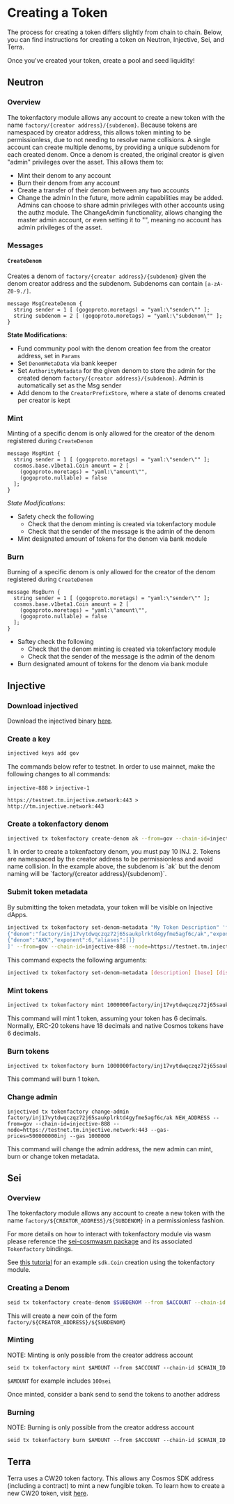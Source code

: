 
# Creating a Token 

The process for creating a token differs slightly from chain to chain. Below, you can find instructions for creating a token on Neutron, Injective, Sei, and Terra. 

Once you've created your token, create a pool and seed liquidity!

## Neutron

### Overview

The tokenfactory module allows any account to create a new token with the name `factory/{creator address}/{subdenom}`. Because tokens are namespaced by creator address, this allows token minting to be permissionless, due to not needing to resolve name collisions. A single account can create multiple denoms, by providing a unique subdenom for each created denom. Once a denom is created, the original creator is given "admin" privileges over the asset. This allows them to:

- Mint their denom to any account
- Burn their denom from any account
- Create a transfer of their denom between any two accounts
- Change the admin In the future, more admin capabilities may be added. Admins can choose to share admin privileges with other accounts using the authz module. The ChangeAdmin functionality, allows changing the master admin account, or even setting it to "", meaning no account has admin privileges of the asset.

### Messages

#### `CreateDenom`

Creates a denom of `factory/{creator address}/{subdenom}` given the denom creator address and the subdenom. Subdenoms can contain `[a-zA-Z0-9./]`.

```
message MsgCreateDenom {
  string sender = 1 [ (gogoproto.moretags) = "yaml:\"sender\"" ];
  string subdenom = 2 [ (gogoproto.moretags) = "yaml:\"subdenom\"" ];
}
```

**State Modifications**:

- Fund community pool with the denom creation fee from the creator address, set in `Params`
- Set `DenomMetaData` via bank keeper
- Set `AuthorityMetadata` for the given denom to store the admin for the created denom ``factory/{creator address}/{subdenom}``. Admin is automatically set as the Msg sender
- Add denom to the `CreatorPrefixStore`, where a state of denoms created per creator is kept

### Mint

Minting of a specific denom is only allowed for the creator of the denom registered during `CreateDenom`

```
message MsgMint {
  string sender = 1 [ (gogoproto.moretags) = "yaml:\"sender\"" ];
  cosmos.base.v1beta1.Coin amount = 2 [
    (gogoproto.moretags) = "yaml:\"amount\"",
    (gogoproto.nullable) = false
  ];
}
```

*State Modifications*:

- Safety check the following
    - Check that the denom minting is created via tokenfactory module
    - Check that the sender of the message is the admin of the denom
- Mint designated amount of tokens for the denom via bank module

### Burn 

Burning of a specific denom is only allowed for the creator of the denom registered during `CreateDenom`

```
message MsgBurn {
  string sender = 1 [ (gogoproto.moretags) = "yaml:\"sender\"" ];
  cosmos.base.v1beta1.Coin amount = 2 [
    (gogoproto.moretags) = "yaml:\"amount\"",
    (gogoproto.nullable) = false
  ];
}
```

- Saftey check the following
    - Check that the denom minting is created via tokenfactory module
    - Check that the sender of the message is the admin of the denom
- Burn designated amount of tokens for the denom via bank module


## Injective

### Download injectived

Download the injectived binary [here](https://docs.injective.network/develop/tools/injectived/install/).

### Create a key

```bash
injectived keys add gov
```

<Admonition type="info" title="NOTE">
The commands below refer to testnet. In order to use mainnet, make the following changes to all commands:

`injective-888` > `injective-1`

`https://testnet.tm.injective.network:443 > http://tm.injective.network:443`
</Admonition>

### Create a tokenfactory denom

```bash
injectived tx tokenfactory create-denom ak --from=gov --chain-id=injective-888 --node=https://testnet.tm.injective.network:443 --gas-prices=500000000inj --gas 1000000
```

<Admonition type="info" title="NOTE">
1. In order to create a tokenfactory denom, you must pay 10 INJ.
2. Tokens are namespaced by the creator address to be permissionless and avoid name collision. In the example above, the subdenom is `ak` but the denom naming will be `factory/{creator address}/{subdenom}`.
</Admonition>

### Submit token metadata

By submitting the token metadata, your token will be visible on Injective dApps.

```bash
injectived tx tokenfactory set-denom-metadata "My Token Description" 'factory/inj17vytdwqczqz72j65saukplrktd4gyfme5agf6c/ak' AKK AKCoin AK '[
{"denom":"factory/inj17vytdwqczqz72j65saukplrktd4gyfme5agf6c/ak","exponent":0,"aliases":[]},
{"denom":"AKK","exponent":6,"aliases":[]}
]' --from=gov --chain-id=injective-888 --node=https://testnet.tm.injective.network:443 --gas-prices=500000000inj --gas 1000000
```

<Admonition type="info" title="NOTE">
This command expects the following arguments:

```bash
injectived tx tokenfactory set-denom-metadata [description] [base] [display] [name] [symbol] [denom-unit (json)]
```
</Admonition>

### Mint tokens

```bash
injectived tx tokenfactory mint 1000000factory/inj17vytdwqczqz72j65saukplrktd4gyfme5agf6c/ak --from=gov --chain-id=injective-888 --node=https://testnet.tm.injective.network:443 --gas-prices=500000000inj --gas 1000000
```

<Admonition type="info" title="NOTE">
This command will mint 1 token, assuming your token has 6 decimals. Normally, ERC-20 tokens have 18 decimals and native Cosmos tokens have 6 decimals.
</Admonition>

### Burn tokens

```bash
injectived tx tokenfactory burn 1000000factory/inj17vytdwqczqz72j65saukplrktd4gyfme5agf6c/ak --from=gov --chain-id=injective-888 --node=https://testnet.tm.injective.network:443 --gas-prices=500000000inj --gas 1000000
```

<Admonition type="info" title="NOTE">
This command will burn 1 token.
</Admonition>

### Change admin

```
injectived tx tokenfactory change-admin factory/inj17vytdwqczqz72j65saukplrktd4gyfme5agf6c/ak NEW_ADDRESS --from=gov --chain-id=injective-888 --node=https://testnet.tm.injective.network:443 --gas-prices=500000000inj --gas 1000000
```

<Admonition type="info" title="NOTE">
This command will change the admin address, the new admin can mint, burn or change token metadata.
</Admonition>

## Sei 

### Overview

The tokenfactory module allows any account to create a new token with the name `factory/${CREATOR_ADDRESS}/${SUBDENOM}` in a permissionless fashion.

For more details on how to interact with tokenfactory module via wasm please reference the [sei-cosmwasm package](https://github.com/sei-protocol/sei-cosmwasm/tree/main/packages/sei-cosmwasm) and its associated `Tokenfactory` bindings.

See [this tutorial](https://docs.sei.io/advanced/token-standard/tokenfactory#example-tutorial) for an example `sdk.Coin` creation using the tokenfactory module.

### Creating a Denom

```bash
seid tx tokenfactory create-denom $SUBDENOM --from $ACCOUNT --chain-id $CHAIN_ID
```

This will create a new coin of the form `factory/${CREATOR_ADDRESS}/${SUBDENOM}`

### Minting

NOTE: Minting is only possible from the creator address account

```
seid tx tokenfactory mint $AMOUNT --from $ACCOUNT --chain-id $CHAIN_ID
```

`$AMOUNT` for example includes `100sei` 

Once minted, consider a bank send to send the tokens to another address

### Burning

NOTE: Burning is only possible from the creator address account

```
seid tx tokenfactory burn $AMOUNT --from $ACCOUNT --chain-id $CHAIN_ID
```

## Terra

Terra uses a CW20 token factory. This allows any Cosmos SDK address (including a contract) to mint a new fungible token. To learn how to create a new CW20 token, visit [here](https://docs.terra.money/develop/terrain/cw20-factory/). 


